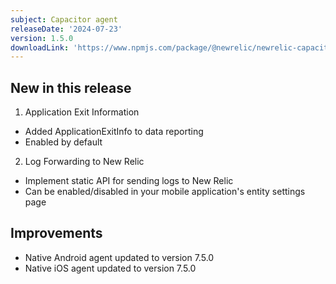 ```yaml
---
subject: Capacitor agent
releaseDate: '2024-07-23'
version: 1.5.0
downloadLink: 'https://www.npmjs.com/package/@newrelic/newrelic-capacitor-plugin/v/1.5.0'
---
```


## New in this release
1. Application Exit Information
  - Added ApplicationExitInfo to data reporting
  - Enabled by default

2. Log Forwarding to New Relic
  - Implement static API for sending logs to New Relic
  - Can be enabled/disabled in your mobile application's entity settings page

## Improvements

- Native Android agent updated to version 7.5.0
- Native iOS agent updated to version 7.5.0
